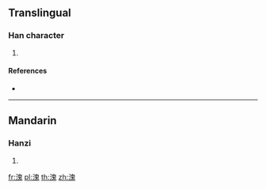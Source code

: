{{character info/new}}
==Translingual==

===Han character===
{{Han char|rn=85|rad=水|as=10|sn=13|four=36113|canj=EHUI|ids=⿰氵鬼}}

# {{defn|Han|sort=水10}}

====References====
* {{Han ref|kx=0641.190|dkj=17997|dj=1048.210|hdz=31701.050|uh=6EBE|ud=28350|bh=DE5A|bd=56922}}

----

==Mandarin==

===Hanzi===
{{cmn-hanzi|pin=[[wēi]] ([[wei1]])|wg=wei<sup>1</sup>}}

# {{defn|lang=cmn|sort=水10}}

[[fr:溾]]
[[pl:溾]]
[[th:溾]]
[[zh:溾]]